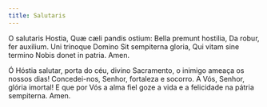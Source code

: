 ```yaml
---
title: Salutaris
---
```


<div class="side-by-side not-content">

O salutaris Hostia, Quæ cæli pandis ostium: Bella premunt hostilia, Da robur, fer auxilium. Uni trinoque Domino Sit sempiterna gloria, Qui vitam sine termino Nobis donet in patria. Amen.

Ó Hóstia salutar, porta do céu, divino Sacramento, o inimigo ameaça os nossos dias! Concedei-nos, Senhor, fortaleza e socorro. A Vós, Senhor, glória imortal! E que por Vós a alma fiel goze a vida e a felicidade na pátria sempiterna. Amen.

</div>
